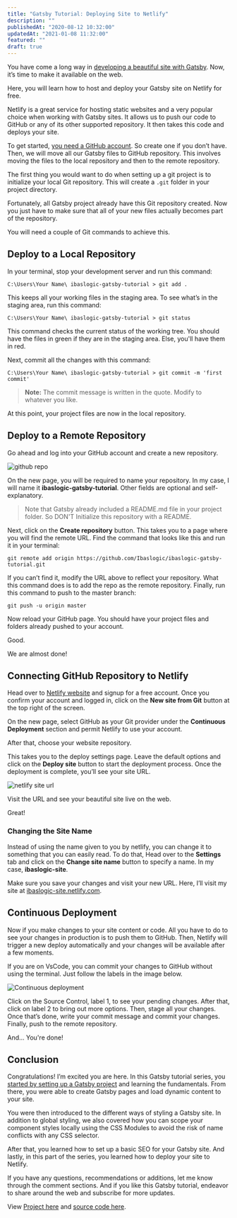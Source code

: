```yaml
---
title: "Gatsby Tutorial: Deploying Site to Netlify"
description: ""
publishedAt: "2020-08-12 10:32:00"
updatedAt: "2021-01-08 11:32:00"
featured: ""
draft: true
---
```


You have come a long way in [developing a beautiful site with Gatsby](/gatsby-tutorial-from-scratch-for-beginners/ "Gatsby tutorial"). Now, it’s time to make it available on the web.

Here, you will learn how to host and deploy your Gatsby site on Netlify for free.

Netlify is a great service for hosting static websites and a very popular choice when working with Gatsby sites. It allows us to push our code to GitHub or any of its other supported repository. It then takes this code and deploys your site.

To get started, [you need a GitHub account](https://github.com/ "GitHub account"). So create one if you don’t have. Then, we will move all our Gatsby files to GitHub repository. This involves moving the files to the local repository and then to the remote repository.

The first thing you would want to do when setting up a git project is to initialize your local Git repository. This will create a `.git` folder in your project directory.

Fortunately, all Gatsby project already have this Git repository created. Now you just have to make sure that all of your new files actually becomes part of the repository.

You will need a couple of Git commands to achieve this.

## Deploy to a Local Repository

In your terminal, stop your development server and run this command:

```
C:\Users\Your Name\ ibaslogic-gatsby-tutorial > git add .
```

This keeps all your working files in the staging area. To see what’s in the staging area, run this command:

```
C:\Users\Your Name\ ibaslogic-gatsby-tutorial > git status
```

This command checks the current status of the working tree. You should have the files in green if they are in the staging area. Else, you'll have them in red.

Next, commit all the changes with this command:

```
C:\Users\Your Name\ ibaslogic-gatsby-tutorial > git commit -m 'first commit'
```

> **Note:** The commit message is written in the quote. Modify to whatever you like.

At this point, your project files are now in the local repository.

## Deploy to a Remote Repository

Go ahead and log into your GitHub account and create a new repository.

![github repo](./images/github-repo.png)

On the new page, you will be required to name your repository. In my case, I will name it **ibaslogic-gatsby-tutorial**. Other fields are optional and self-explanatory.

> Note that Gatsby already included a README.md file in your project folder. So DON'T Initialize this repository with a README.

Next, click on the **Create repository** button. This takes you to a page where you will find the remote URL. Find the command that looks like this and run it in your terminal:

```
git remote add origin https://github.com/Ibaslogic/ibaslogic-gatsby-tutorial.git
```

If you can’t find it, modify the URL above to reflect your repository. What this command does is to add the repo as the remote repository. Finally, run this command to push to the master branch:

```
git push -u origin master
```

Now reload your GitHub page. You should have your project files and folders already pushed to your account.

Good.

We are almost done!

## Connecting GitHub Repository to Netlify

Head over to [Netlify website](https://www.netlify.com/ "Netlify site") and signup for a free account. Once you confirm your account and logged in, click on the **New site from Git** button at the top right of the screen.

On the new page, select GitHub as your Git provider under the **Continuous Deployment** section and permit Netlify to use your account.

After that, choose your website repository.

This takes you to the deploy settings page. Leave the default options and click on the **Deploy site** button to start the deployment process.
Once the deployment is complete, you’ll see your site URL.

![netlify site url](./images/site-url.png)

Visit the URL and see your beautiful site live on the web.

Great!

### Changing the Site Name

Instead of using the name given to you by netlify, you can change it to something that you can easily read. To do that, Head over to the **Settings** tab and click on the **Change site name** button to specify a name. In my case, **ibaslogic-site**.

Make sure you save your changes and visit your new URL. Here, I’ll visit my site at [ibaslogic-site.netlify.com](https://ibaslogic-site.netlify.com/ "Netlify site").

## Continuous Deployment

Now if you make changes to your site content or code. All you have to do to see your changes in production is to push them to GitHub. Then, Netlify will trigger a new deploy automatically and your changes will be available after a few moments.

If you are on VsCode, you can commit your changes to GitHub without using the terminal. Just follow the labels in the image below.

![Continuous deployment](./images/continuous-deployment.png)

Click on the Source Control, label 1, to see your pending changes. After that, click on label 2 to bring out more options. Then, stage all your changes. Once that’s done, write your commit message and commit your changes. Finally, push to the remote repository.

And... You're done!

## Conclusion

Congratulations! I’m excited you are here. In this Gatsby tutorial series, you [started by setting up a Gatsby project](/gatsby-tutorial-from-scratch-for-beginners/ "Gatsby tutorial") and learning the fundamentals. From there, you were able to create Gatsby pages and load dynamic content to your site.

You were then introduced to the different ways of styling a Gatsby site. In addition to global styling, we also covered how you can scope your component styles locally using the CSS Modules to avoid the risk of name conflicts with any CSS selector.

After that, you learned how to set up a basic SEO for your Gatsby site. And lastly, in this part of the series, you learned how to deploy your site to Netlify.

If you have any questions, recommendations or additions, let me know through the comment sections. And if you like this Gatsby tutorial, endeavor to share around the web and subscribe for more updates.

View [Project here](https://ibaslogic-site.netlify.com/ "Gatsby project") and [source code here](https://github.com/Ibaslogic/ibaslogic-gatsby-tutorial "Ibaslogic GitHub repo").
